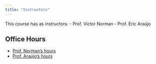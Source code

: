 ```yaml
---
title: "Instructors"
---
```


This course has as instructors:
- Prof. Victor Norman
- Prof. Eric Araújo

## Office Hours

- [Prof. Norman's hours](https://vtn2webpage.firebaseapp.com/home)
- [Prof. Araújo's hours](https://outlook.office365.com/calendar/published/c0bd07a3f1d64aaf9a74c91921ce7536@calvin.edu/79189cd730424803bceba861959c7e752179000899390454025/calendar.html)

